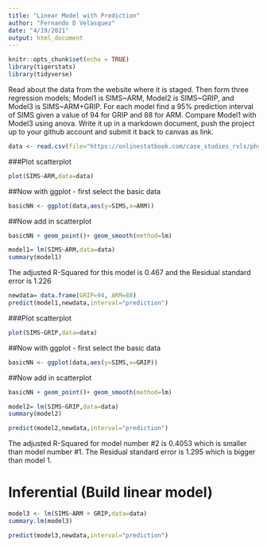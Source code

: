 ```yaml
---
title: "Linear Model with Prediction"
author: "Fernando D Velasquez"
date: "4/19/2021"
output: html_document
---
```


```r
knitr::opts_chunk$set(echo = TRUE)
library(tigerstats)
library(tidyverse)
```

Read about the data from the website where it is staged.  Then form three regression models; Model1 is SIMS~ARM, Model2 is SIMS~GRIP, and Model3 is SIMS~ARM+GRIP. For each model find a 95% prediction interval of SIMS given a value of 94  for GRIP and 88 for ARM. Compare Model1 with Model3 using anova. Write it up in a markdown document, push the project up to your github account and submit it back to canvas as link. 



```r
data <- read.csv(file="https://onlinestatbook.com/case_studies_rvls/physical_strength/data.txt",sep="",header=TRUE)  
```

###Plot scatterplot

```r
plot(SIMS~ARM,data=data)
```

##Now with ggplot - first select the basic data

```r
basicNN <- ggplot(data,aes(y=SIMS,x=ARM))
```
##Now add in scatterplot

```r
basicNN + geom_point()+ geom_smooth(method=lm)
```
  

```r
model1= lm(SIMS~ARM,data=data)
summary(model1)
```
The adjusted R-Squared for this model is 0.467 and the Residual standard error is 1.226

```r
newdata= data.frame(GRIP=94, ARM=88)
predict(model1,newdata,interval="prediction")
```


###Plot scatterplot

```r
plot(SIMS~GRIP,data=data)
```

##Now with ggplot - first select the basic data

```r
basicNN <- ggplot(data,aes(y=SIMS,x=GRIP))
```
##Now add in scatterplot

```r
basicNN + geom_point()+ geom_smooth(method=lm)
```
  


```r
model2= lm(SIMS~GRIP,data=data)
summary(model2)
```

```r
predict(model2,newdata,interval="prediction")
```

The adjusted R-Squared for model number #2 is 0.4053 which is smaller than model number #1. The Residual standard error is 1.295 which is bigger than model 1.  

# Inferential  (Build linear model)
  
```r
model3 <- lm(SIMS~ARM + GRIP,data=data)
summary.lm(model3)
```
  
```r
predict(model3,newdata,interval="prediction")
```


